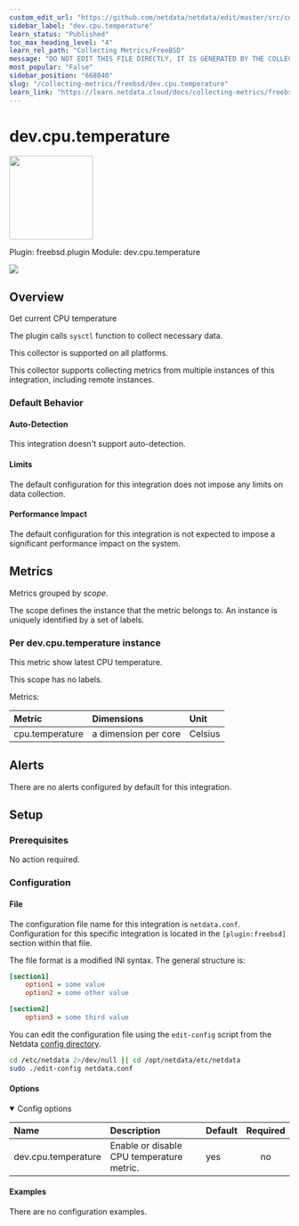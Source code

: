 ```yaml
---
custom_edit_url: "https://github.com/netdata/netdata/edit/master/src/collectors/freebsd.plugin/metadata.yaml"
sidebar_label: "dev.cpu.temperature"
learn_status: "Published"
toc_max_heading_level: "4"
learn_rel_path: "Collecting Metrics/FreeBSD"
message: "DO NOT EDIT THIS FILE DIRECTLY, IT IS GENERATED BY THE COLLECTOR'S metadata.yaml FILE"
most_popular: "False"
sidebar_position: "668040"
slug: "/collecting-metrics/freebsd/dev.cpu.temperature"
learn_link: "https://learn.netdata.cloud/docs/collecting-metrics/freebsd/dev.cpu.temperature"
---
```



# dev.cpu.temperature


<img src="https://netdata.cloud/img/freebsd.svg" width="150"/>


Plugin: freebsd.plugin
Module: dev.cpu.temperature

<img src="https://img.shields.io/badge/maintained%20by-Netdata-%2300ab44" />

## Overview

Get current CPU temperature

The plugin calls `sysctl` function to collect necessary data.

This collector is supported on all platforms.

This collector supports collecting metrics from multiple instances of this integration, including remote instances.


### Default Behavior

#### Auto-Detection

This integration doesn't support auto-detection.

#### Limits

The default configuration for this integration does not impose any limits on data collection.

#### Performance Impact

The default configuration for this integration is not expected to impose a significant performance impact on the system.


## Metrics

Metrics grouped by *scope*.

The scope defines the instance that the metric belongs to. An instance is uniquely identified by a set of labels.



### Per dev.cpu.temperature instance

This metric show latest CPU temperature.

This scope has no labels.

Metrics:

| Metric | Dimensions | Unit |
|:------|:----------|:----|
| cpu.temperature | a dimension per core | Celsius |



## Alerts

There are no alerts configured by default for this integration.


## Setup

### Prerequisites

No action required.

### Configuration

#### File

The configuration file name for this integration is `netdata.conf`.
Configuration for this specific integration is located in the `[plugin:freebsd]` section within that file.

The file format is a modified INI syntax. The general structure is:

```ini
[section1]
    option1 = some value
    option2 = some other value

[section2]
    option3 = some third value
```
You can edit the configuration file using the `edit-config` script from the
Netdata [config directory](/docs/netdata-agent/configuration#the-netdata-config-directory).

```bash
cd /etc/netdata 2>/dev/null || cd /opt/netdata/etc/netdata
sudo ./edit-config netdata.conf
```
#### Options



<details open><summary>Config options</summary>

| Name | Description | Default | Required |
|:----|:-----------|:-------|:--------:|
| dev.cpu.temperature | Enable or disable CPU temperature metric. | yes | no |

</details>

#### Examples
There are no configuration examples.


